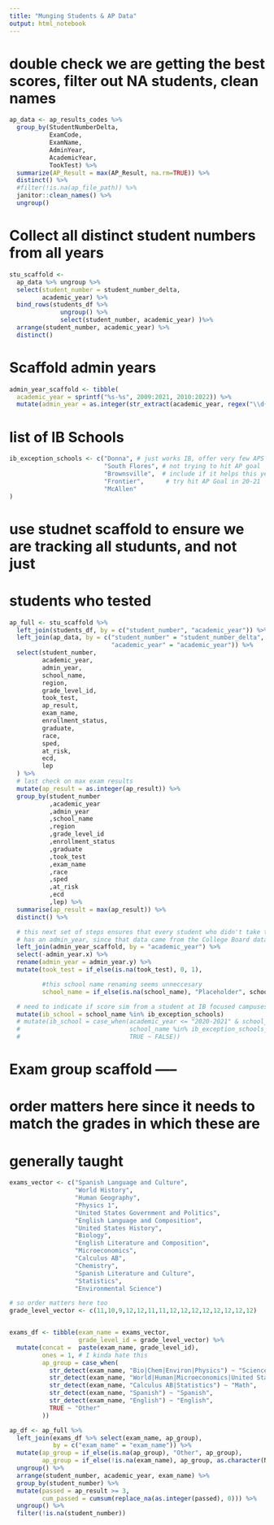 ```yaml
---
title: "Munging Students & AP Data"
output: html_notebook
---
```


# double check we are getting the best scores, filter out NA students, clean names
```r
ap_data <- ap_results_codes %>%
  group_by(StudentNumberDelta,
           ExamCode,
           ExamName,
           AdminYear,
           AcademicYear,
           TookTest) %>%
  summarize(AP_Result = max(AP_Result, na.rm=TRUE)) %>%
  distinct() %>%
  #filter(!is.na(ap_file_path)) %>%
  janitor::clean_names() %>%
  ungroup()
```

# Collect all distinct student numbers from all years
```r
stu_scaffold <-
  ap_data %>% ungroup %>%
  select(student_number = student_number_delta,
         academic_year) %>%
  bind_rows(students_df %>%
              ungroup() %>%
              select(student_number, academic_year) )%>%
  arrange(student_number, academic_year) %>%
  distinct()
```

# Scaffold admin years
```r
admin_year_scaffold <- tibble(
  academic_year = sprintf("%s-%s", 2009:2021, 2010:2022)) %>%
  mutate(admin_year = as.integer(str_extract(academic_year, regex("\\d{2}$")))-9)
```

# list of IB Schools
```r
ib_exception_schools <- c("Donna", # just works IB, offer very few APS
                          "South Flores", # not trying to hit AP goal
                          "Brownsville",  # include if it helps this year. Should be included in 21-22
                          "Frontier",      # try hit AP Goal in 20-21
                          "McAllen"
)


```

# use studnet scaffold to ensure we are tracking all studunts, and not just
# students who tested
```r
ap_full <- stu_scaffold %>%
  left_join(students_df, by = c("student_number", "academic_year")) %>%
  left_join(ap_data, by = c("student_number" = "student_number_delta",
                            "academic_year" = "academic_year")) %>%
  select(student_number,
         academic_year,
         admin_year,
         school_name,
         region,
         grade_level_id,
         took_test,
         ap_result,
         exam_name,
         enrollment_status,
         graduate,
         race,
         sped,
         at_risk,
         ecd,
         lep
  ) %>%
  # last check on max exam results
  mutate(ap_result = as.integer(ap_result)) %>%
  group_by(student_number
           ,academic_year
           ,admin_year
           ,school_name
           ,region
           ,grade_level_id
           ,enrollment_status
           ,graduate
           ,took_test
           ,exam_name
           ,race
           ,sped
           ,at_risk
           ,ecd
           ,lep) %>%
  summarise(ap_result = max(ap_result)) %>%
  distinct() %>%

  # this next set of steps ensures that every student who didn't take the test
  # has an admin_year, since that data came from the College Board data
  left_join(admin_year_scaffold, by = "academic_year") %>%
  select(-admin_year.x) %>%
  rename(admin_year = admin_year.y) %>%
  mutate(took_test = if_else(is.na(took_test), 0, 1),

         #this school name renaming seems unneccesary
         school_name = if_else(is.na(school_name), "Placeholder", school_name)) %>%

  # need to indicate if score sim from a student at IB focused campuses
  mutate(ib_school = school_name %in% ib_exception_schools)
  # mutate(ib_school = case_when(academic_year <= "2020-2021" & school_name %in% ib_exception_schools_20_21 ~ TRUE,
  #                              school_name %in% ib_exception_schools_21_22 ~ TRUE,
  #                              TRUE ~ FALSE))
```

# Exam group scaffold -----

# order matters here since it needs to match the grades in which these are
# generally taught
```r
exams_vector <- c("Spanish Language and Culture",
                  "World History",
                  "Human Geography",
                  "Physics 1",
                  "United States Government and Politics",
                  "English Language and Composition",
                  "United States History",
                  "Biology",
                  "English Literature and Composition",
                  "Microeconomics",
                  "Calculus AB",
                  "Chemistry",
                  "Spanish Literature and Culture",
                  "Statistics",
                  "Environmental Science")

# so order matters here too
grade_level_vector <- c(11,10,9,12,12,11,11,12,12,12,12,12,12,12,12)


exams_df <- tibble(exam_name = exams_vector,
                   grade_level_id = grade_level_vector) %>%
  mutate(concat =  paste(exam_name, grade_level_id),
         ones = 1, # I kinda hate this
         ap_group = case_when(
           str_detect(exam_name, "Bio|Chem|Environ|Physics") ~ "Science",
           str_detect(exam_name, "World|Human|Microeconomics|United States") ~ "Humanities",
           str_detect(exam_name, "Calculus AB|Statistics") ~ "Math",
           str_detect(exam_name, "Spanish") ~ "Spanish",
           str_detect(exam_name, "English") ~ "English",
           TRUE ~ "Other"
         ))
```

```r
ap_df <- ap_full %>%
  left_join(exams_df %>% select(exam_name, ap_group),
            by = c("exam_name" = "exam_name")) %>%
  mutate(ap_group = if_else(is.na(ap_group), "Other", ap_group),
         ap_group = if_else(!is.na(exam_name), ap_group, as.character(NA))) %>%
  ungroup() %>%
  arrange(student_number, academic_year, exam_name) %>%
  group_by(student_number) %>%
  mutate(passed = ap_result >= 3,
         cum_passed = cumsum(replace_na(as.integer(passed), 0))) %>%
  ungroup() %>%
  filter(!is.na(student_number))
```

